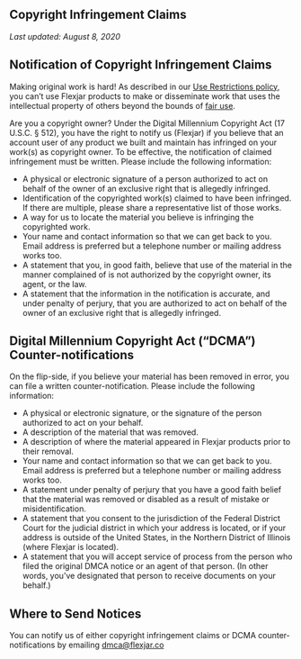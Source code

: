 ## Copyright Infringement Claims

_Last updated: August 8, 2020_

## Notification of Copyright Infringement Claims

Making original work is hard! As described in our [Use Restrictions policy](/policies/abuse), you can’t use Flexjar products to make or disseminate work that uses the intellectual property of others beyond the bounds of [fair use](https://www.copyright.gov/fair-use/more-info.html).

Are you a copyright owner? Under the Digital Millennium Copyright Act (17 U.S.C. § 512), you have the right to notify us (Flexjar) if you believe that an account user of any product we built and maintain has infringed on your work(s) as copyright owner. To be effective, the notification of claimed infringement must be written. Please include the following information:

- A physical or electronic signature of a person authorized to act on behalf of the owner of an exclusive right that is allegedly infringed.
- Identification of the copyrighted work(s) claimed to have been infringed. If there are multiple, please share a representative list of those works.
- A way for us to locate the material you believe is infringing the copyrighted work.
- Your name and contact information so that we can get back to you. Email address is preferred but a telephone number or mailing address works too.
- A statement that you, in good faith, believe that use of the material in the manner complained of is not authorized by the copyright owner, its agent, or the law.
- A statement that the information in the notification is accurate, and under penalty of perjury, that you are authorized to act on behalf of the owner of an exclusive right that is allegedly infringed.

## Digital Millennium Copyright Act (“DCMA”) Counter-notifications

On the flip-side, if you believe your material has been removed in error, you can file a written counter-notification. Please include the following information:

- A physical or electronic signature, or the signature of the person authorized to act on your behalf.
- A description of the material that was removed.
- A description of where the material appeared in Flexjar products prior to their removal.
- Your name and contact information so that we can get back to you. Email address is preferred but a telephone number or mailing address works too.
- A statement under penalty of perjury that you have a good faith belief that the material was removed or disabled as a result of mistake or misidentification.
- A statement that you consent to the jurisdiction of the Federal District Court for the judicial district in which your address is located, or if your address is outside of the United States, in the Northern District of Illinois (where Flexjar is located).
- A statement that you will accept service of process from the person who filed the original DMCA notice or an agent of that person. (In other words, you’ve designated that person to receive documents on your behalf.)

## Where to Send Notices

You can notify us of either copyright infringement claims or DCMA counter-notifications by emailing [dmca@flexjar.co](mailto:dmca@flexjar.co)
